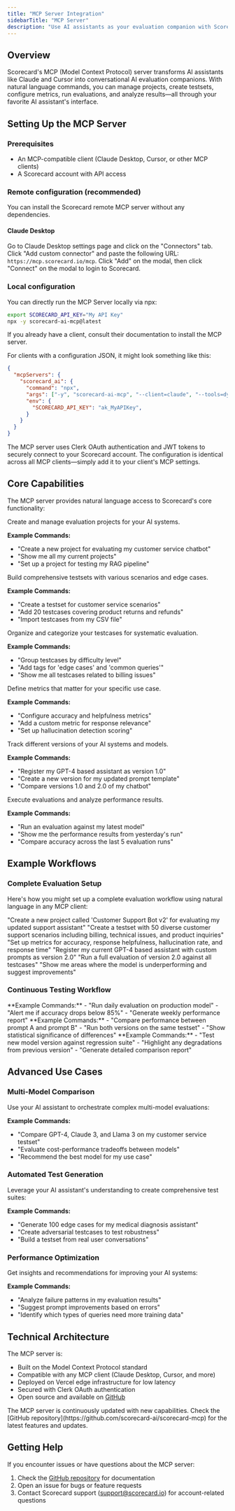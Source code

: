 ```yaml
---
title: "MCP Server Integration"
sidebarTitle: "MCP Server"
description: "Use AI assistants as your evaluation companion with Scorecard's Model Context Protocol server"
---
```



## Overview

Scorecard's MCP (Model Context Protocol) server transforms AI assistants like Claude and Cursor into conversational AI evaluation companions. With natural language commands, you can manage projects, create testsets, configure metrics, run evaluations, and analyze results—all through your favorite AI assistant's interface.

## Setting Up the MCP Server

### Prerequisites

- An MCP-compatible client (Claude Desktop, Cursor, or other MCP clients)
- A Scorecard account with API access

### Remote configuration (recommended)

You can install the Scorecard remote MCP server without any dependencies.

#### Claude Desktop

Go to Claude Desktop settings page and click on the "Connectors" tab. Click "Add custom connector" and paste the following URL: `https://mcp.scorecard.io/mcp`. Click "Add" on the modal, then click "Connect" on the modal to login to Scorecard.

<DarkLightImage
  lightSrc="/images/claude-desktop-mcp-light.png"
  caption="Screenshot of the Claude Desktop MCP connector"
/>

### Local configuration

You can directly run the MCP Server locally via npx:

```sh
export SCORECARD_API_KEY="My API Key"
npx -y scorecard-ai-mcp@latest
```

If you already have a client, consult their documentation to install the MCP server.

For clients with a configuration JSON, it might look something like this:

```json
{
  "mcpServers": {
    "scorecard_ai": {
      "command": "npx",
      "args": ["-y", "scorecard-ai-mcp", "--client=claude", "--tools=dynamic"],
      "env": {
        "SCORECARD_API_KEY": "ak_MyAPIKey",
      }
    }
  }
}
```

<Note>
The MCP server uses Clerk OAuth authentication and JWT tokens to securely connect to your Scorecard account. The configuration is identical across all MCP clients—simply add it to your client's MCP settings.
</Note>

## Core Capabilities

The MCP server provides natural language access to Scorecard's core functionality:

<Accordion title="Project Management">
Create and manage evaluation projects for your AI systems.

**Example Commands:**
- "Create a new project for evaluating my customer service chatbot"
- "Show me all my current projects"
- "Set up a project for testing my RAG pipeline"
</Accordion>

<Accordion title="Testset Creation">
Build comprehensive testsets with various scenarios and edge cases.

**Example Commands:**
- "Create a testset for customer service scenarios"
- "Add 20 testcases covering product returns and refunds"
- "Import testcases from my CSV file"
</Accordion>

<Accordion title="Testcase Organization">
Organize and categorize your testcases for systematic evaluation.

**Example Commands:**
- "Group testcases by difficulty level"
- "Add tags for 'edge cases' and 'common queries'"
- "Show me all testcases related to billing issues"
</Accordion>

<Accordion title="Custom Metrics Configuration">
Define metrics that matter for your specific use case.

**Example Commands:**
- "Configure accuracy and helpfulness metrics"
- "Add a custom metric for response relevance"
- "Set up hallucination detection scoring"
</Accordion>

<Accordion title="AI System Version Management">
Track different versions of your AI systems and models.

**Example Commands:**
- "Register my GPT-4 based assistant as version 1.0"
- "Create a new version for my updated prompt template"
- "Compare versions 1.0 and 2.0 of my chatbot"
</Accordion>

<Accordion title="Evaluation Runs & Analysis">
Execute evaluations and analyze performance results.

**Example Commands:**
- "Run an evaluation against my latest model"
- "Show me the performance results from yesterday's run"
- "Compare accuracy across the last 5 evaluation runs"
</Accordion>

## Example Workflows

### Complete Evaluation Setup

Here's how you might set up a complete evaluation workflow using natural language in any MCP client:

<Steps>
<Step title="Create a Project">
"Create a new project called 'Customer Support Bot v2' for evaluating my updated support assistant"
</Step>

<Step title="Define Testcases">
"Create a testset with 50 diverse customer support scenarios including billing, technical issues, and product inquiries"
</Step>

<Step title="Configure Metrics">
"Set up metrics for accuracy, response helpfulness, hallucination rate, and response time"
</Step>

<Step title="Register Your Model">
"Register my current GPT-4 based assistant with custom prompts as version 2.0"
</Step>

<Step title="Run Evaluation">
"Run a full evaluation of version 2.0 against all testcases"
</Step>

<Step title="Analyze Results">
"Show me areas where the model is underperforming and suggest improvements"
</Step>
</Steps>

### Continuous Testing Workflow

<Tabs>
<Tab title="Daily Testing">
**Example Commands:**
- "Run daily evaluation on production model"
- "Alert me if accuracy drops below 85%"
- "Generate weekly performance report"
</Tab>

<Tab title="A/B Testing">
**Example Commands:**
- "Compare performance between prompt A and prompt B"
- "Run both versions on the same testset"
- "Show statistical significance of differences"
</Tab>

<Tab title="Regression Testing">
**Example Commands:**
- "Test new model version against regression suite"
- "Highlight any degradations from previous version"
- "Generate detailed comparison report"
</Tab>
</Tabs>

## Advanced Use Cases

### Multi-Model Comparison

Use your AI assistant to orchestrate complex multi-model evaluations:

**Example Commands:**
- "Compare GPT-4, Claude 3, and Llama 3 on my customer service testset"
- "Evaluate cost-performance tradeoffs between models"
- "Recommend the best model for my use case"

### Automated Test Generation

Leverage your AI assistant's understanding to create comprehensive test suites:

**Example Commands:**
- "Generate 100 edge cases for my medical diagnosis assistant"
- "Create adversarial testcases to test robustness"
- "Build a testset from real user conversations"

### Performance Optimization

Get insights and recommendations for improving your AI systems:

**Example Commands:**
- "Analyze failure patterns in my evaluation results"
- "Suggest prompt improvements based on errors"
- "Identify which types of queries need more training data"

## Technical Architecture

The MCP server is:
- Built on the Model Context Protocol standard
- Compatible with any MCP client (Claude Desktop, Cursor, and more)
- Deployed on Vercel edge infrastructure for low latency
- Secured with Clerk OAuth authentication
- Open source and available on [GitHub](https://github.com/scorecard-ai/scorecard-mcp)

<Tip>
The MCP server is continuously updated with new capabilities. Check the [GitHub repository](https://github.com/scorecard-ai/scorecard-mcp) for the latest features and updates.
</Tip>

## Getting Help

If you encounter issues or have questions about the MCP server:

1. Check the [GitHub repository](https://github.com/scorecard-ai/scorecard-mcp) for documentation
2. Open an issue for bugs or feature requests
3. Contact Scorecard support (support@scorecard.io) for account-related questions
